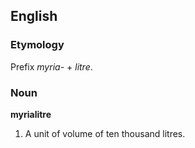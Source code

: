 ==English==
===Etymology===
Prefix ''myria-'' + ''litre''.

===Noun===
'''myrialitre'''
# A unit of volume of ten thousand litres.